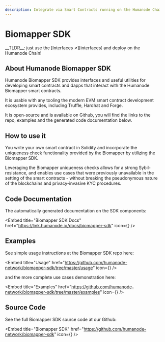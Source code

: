 ```yaml
---
description: Integrate via Smart Contracts running on the Humanode Chain!
---
```



# Biomapper SDK

<Callout type="info">
  __TLDR__: just use the [Interfaces ↗][interfaces] and deploy on the Humanode
  Chain!
</Callout>

[interfaces]: https://link.humanode.io/docs/biomapper-sdk

## About Humanode Biomapper SDK

Humanode Biomapper SDK provides interfaces and useful utilities
for developing smart contracts and dapps that interact with
the Humanode Biomapper smart contracts.

It is usable with any tooling the modern EVM smart contract development
ecosystem provides, including Truffle, Hardhat and Forge.

It is open-source and is available on Github, you will find the links to
the repo, examples and the generated code documentation below.

## How to use it

You write your own smart contract in Solidity and incorporate
the uniqueness check functionality provided by the Biomapper by utilizing
the Biomapper SDK.

Leveraging the Biomapper uniqueness checks allows for a strong Sybil-resistance,
and enables use cases that were previously unavailable in the setting
of the smart contracts - without breaking the pseudonymous nature of
the blockchains and privacy-invasive KYC procedures.

## Code Documentation

The automatically generated documentation on the SDK components:

<Embed
  title="Biomapper SDK Docs"
  href="https://link.humanode.io/docs/biomapper-sdk"
  icon={<AiFillBook />}
/>

## Examples

See simple usage instructions at the Biomapper SDK repo here:

<Embed
  title="Usage"
  href="https://github.com/humanode-network/biomapper-sdk/tree/master/usage"
  icon={<VscGithub />}
/>

and the more complete use cases demonstration here:

<Embed
  title="Examples"
  href="https://github.com/humanode-network/biomapper-sdk/tree/master/examples"
  icon={<VscGithub />}
/>

## Source Code

See the full Biomapper SDK source code at our Github:

<Embed
  title="Biomapper SDK"
  href="https://github.com/humanode-network/biomapper-sdk"
  icon={<VscGithub />}
/>
